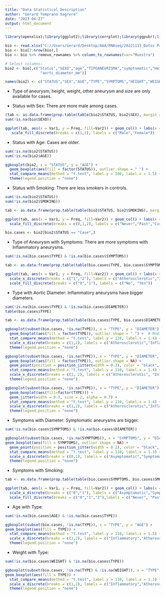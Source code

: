 ```yaml
---
title: "Data Statistical Description"
author: "Gerard Temprano Sagrera"
date: "2023-04-27"
output: html_document
---
```


```r
library(openxlsx);library(ggplot2);library(corrplot);library(ggpubr);library(corrr);library(tidyverse)
```


```r
bio <- read.xlsx("C://Users/Gerard/Desktop/AAA/RNAseq/20221115_Datos Pacientes.xlsx")
bio <- bio[2:nrow(bio),]
bio <- bio %>% remove_rownames %>% column_to_rownames(var="Muestra")

# Select columns:
bio2 <- bio[,c("Status","SEXO","age","TIPOANEURISMA","symptomatic","Height_cm","Weight_Kg","Smoking","other_aneurysm",
                "aortc_diameter_mm")]

names(bio2) <- c("STATUS","SEX","AGE","TYPE","SYMPTOMS","HEIGHT","WEIGHT","SMOKING","O.ANEURYSM","DIAMETER")
```

- Type of aneurysm, height, weight, other aneurysm and size are only available for cases.

- Status with Sex: There are more male among cases.

```r
(tab <- as.data.frame(prop.table(table(bio2$STATUS, bio2$SEX), margin = 1)))
sum(!is.na(bio$SEXO))

ggplot(tab, aes(x = Var1, y = Freq, fill=Var2)) + geom_col() + labs(x = "Status", fill = "Sex") +
   scale_fill_discrete(breaks = c(1,2), labels = c("Male","Female"))
```

- Status with Age: Cases are older.

```r
sum(!is.na(bio2$STATUS))
sum(!is.na(bio2$AGE))

ggboxplot(bio2, x = "STATUS", y = "AGE") +
  geom_boxplot(aes(fill = factor(STATUS)), outlier.shape = " ") +
  stat_compare_means(method = "t.test", label.y = 100, label.x = 1.5) +
  theme(legend.position = "none")
```


- Status with Smoking: There are less smokers in controls.

```r
sum(!is.na(bio2$STATUS))
sum(!is.na(bio2$SMOKING))

tab <- as.data.frame(prop.table(table(bio2$STATUS, bio2$SMOKING), margin = 1))

ggplot(tab, aes(x = Var1, y = Freq, fill=Var2)) + geom_col() + labs(x = "Status", fill = "Smoking") +
  scale_fill_discrete(breaks = c(0,1,2), labels = c("Never","Past","Currently"))
```


```r
bio.cases <- bio2[bio2$STATUS == "Case",]
```



- Type of Aneurysm with Symptoms: There are more symptoms with Inflammatory aneurysms.

```r
sum(!is.na(bio.cases$TYPE) & !is.na(bio.cases$SYMPTOMS))

tab <- as.data.frame(prop.table(table(bio.cases$TYPE, bio.cases$SYMPTOMS), margin = 1))

ggplot(tab, aes(x = Var1, y = Freq, fill=Var2)) + geom_col() + labs(x = "Type", fill = "Symptoms") +
  scale_x_discrete(breaks = c("1","2"), labels = c("Atherosclerotic","Inflammatory")) +
  scale_fill_discrete(breaks = c("0","1"), labels = c("No", "Yes"))
```


- Type with Aortic Diameter: Inflammatory aneurysms have bigger diameters.

```r
sum(!is.na(bio.cases$TYPE) & !is.na(bio.cases$DIAMETER))
table(bio.cases$TYPE)

tab <- as.data.frame(prop.table(table(bio.cases$TYPE, bio.cases$DIAMETER), margin = 1))

ggboxplot(subset(bio.cases, !is.na(TYPE)), x = "TYPE", y = "DIAMETER") +
  geom_boxplot(aes(fill = factor(TYPE)), outlier.shape = " ") +  # Modify this line
  stat_compare_means(method = "t.test", label.y = 110, label.x = 1.4) +
  scale_x_discrete(breaks = c(1,2), labels = c("Atherosclerotic","Inflammatory")) +
  theme(legend.position = "none")
```



```r
ggboxplot(subset(bio.cases, !is.na(TYPE)), x = "TYPE", y = "DIAMETER", outlier.shape = NA) +
  geom_boxplot(aes(fill = factor(TYPE)), outlier.shape = NA) +
  geom_point(position = position_jitter(width = 0.2), color = "black", size = 2, alpha = 0.5) +
  stat_compare_means(method = "t.test", label.y = 110, label.x = 1.4) +
  scale_x_discrete(breaks = c(1, 2), labels = c("Atherosclerotic", "Inflammatory")) +
  theme(legend.position = "none")
```

```r
ggboxplot(subset(bio.cases, !is.na(TYPE)), x = "TYPE", y = "DIAMETER") +
  geom_boxplot(aes(fill=factor(TYPE))) +
  geom_jitter(width = 0.3, size = 2, alpha = 0.7) +
  stat_compare_means(method = "t.test", label.y = 110, label.x = 1.4) +
  scale_x_discrete(breaks = c(1,2), labels = c("Atherosclerotic","Inflammatory")) +
  theme(legend.position = "none")
```







- Symptoms with Diameter: Symptomatic aneurysms are bigger.

```r
sum(!is.na(bio.cases$SYMPTOMS) & !is.na(bio.cases$DIAMETER))

ggboxplot(subset(bio.cases, !is.na(SYMPTOMS)), x = "SYMPTOMS", y = "DIAMETER", outlier.shape = NA) +
geom_boxplot(aes(fill = SYMPTOMS), outlier.shape = NA) +
  geom_point(position = position_jitter(width = 0.2), color = "black", size = 2, alpha = 0.5) +
  stat_compare_means(method = "t.test", label.y = 110, label.x = 1.3) +
  scale_x_discrete(breaks = c(0,1), labels = c("Asymptomatic","Symptomatic")) +
  theme(legend.position = "none")
```



- Symptoms with Smoking:

```r
tab <- as.data.frame(prop.table(table(bio.cases$SYMPTOMS, bio.cases$SMOKING)))

ggplot(tab, aes(x = Var1, y = Freq, fill=Var2)) + geom_col() + labs(x = "Smoking Status", fill = "Symptoms") +
  scale_x_discrete(breaks = c("0","1"), labels = c("Asymptomatic","Symptomatic")) +
  scale_fill_discrete(breaks = c("0","1","2"),labels = c("Never", "Past", "Present"))
```


- Age with Type:

```r
sum(!is.na(bio.cases$AGE) & !is.na(bio.cases$TYPE))

ggboxplot(subset(bio.cases, !is.na(TYPE)), x = "TYPE", y = "AGE") +
geom_boxplot(aes(fill = TYPE)) +
  stat_compare_means(method = "t.test", label.y = 110, label.x = 1.3) +
  scale_x_discrete(breaks = c(1,2), labels = c("Inflammatory","Atherosclerotic")) +
  theme(legend.position = "none")
```


- Weight with Type:

```r
sum(!is.na(bio.cases$WEIGHT) & !is.na(bio.cases$TYPE))

ggboxplot(subset(bio.cases, !is.na(TYPE) & !is.na(WEIGHT)), x = "TYPE", y = "WEIGHT") +
geom_boxplot(aes(fill = TYPE)) +
  stat_compare_means(method = "t.test", label.y = 110, label.x = 1.3) +
  scale_x_discrete(breaks = c(1,2), labels = c("Inflammatory","Atherosclerotic")) +
  theme(legend.position = "none")
```



